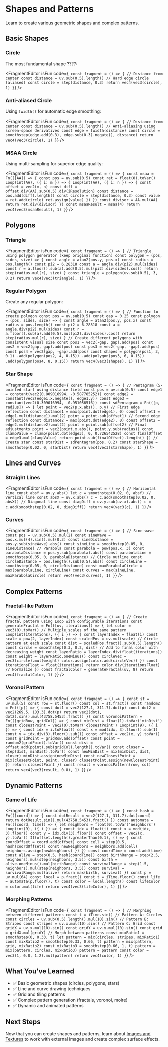 # Shapes and Patterns


Learn to create various geometric shapes and complex patterns.

## Basic Shapes

### Circle

The most fundamental shape ????:

<FragmentEditor
        isFun
        code={`
const fragment = () => {
        // Distance from center
        const distance = uv.sub(0.5).length()
        // Hard edge circle (aliased)
        const circle = step(distance, 0.3)
        return vec4(vec3(circle), 1)
}`}
/>

### Anti-aliased Circle

Using `fwidth()` for automatic edge smoothing:

<FragmentEditor
        isFun
        code={`
const fragment = () => {
        // Distance from center
        const distance = uv.sub(0.5).length()
        // Anti-aliasing using screen-space derivatives
        const edge = fwidth(distance)
        const circle = smoothstep(edge.add(0.3), edge.sub(0.3).negate(), distance)
        return vec4(vec3(circle), 1)
}`}
/>

### MSAA Circle

Using multi-sampling for superior edge quality:

<FragmentEditor
        isFun
        code={`
const fragment = () => {
        const msaa = Fn(([AA]) => {
                const pos = uv.sub(0.5)
                const ret = float(0).toVar()
                Loop(int(AA), ({ i: m }) => {
                        Loop(int(AA), ({ i: n }) => {
                                const offset = vec2(m, n)
                                const diff = offset.div(AA).sub(0.5).div(iResolution)
                                const distance = pos.add(diff).length()
                                const circle = step(distance, 0.3)
                                const value = ret.add(circle)
                                ret.assign(value)
                        })
                })
                const divisor = AA.mul(AA)
                return ret.div(divisor)
        })
        const msaaResult = msaa(4)
        return vec4(vec3(msaaResult), 1)
}`}
/>

## Polygons

### Triangle

<FragmentEditor
        isFun
        code={`
const fragment = () => {
        // Triangle using polygon generator (keep original function)
        const polygon = (pos, sides, size) => {
                const angle = atan2(pos.y, pos.x)
                const radius = pos.length()
                const pi2 = 6.28318
                const a = angle.div(pi2).mul(sides)
                const r = a.floor().sub(a).add(0.5).mul(pi2).div(sides).cos()
                return step(radius.mul(r), size)
        }
        const triangle = polygon(uv.sub(0.5), 3, 0.2)
        return vec4(vec3(triangle), 1)
}`}
/>

### Regular Polygon

Create any regular polygon:

<FragmentEditor
        isFun
        code={`
const fragment = () => {
        // Function to create polygon
        const pos = uv.sub(0.5)
        const gap = 0.25
        const polygon = (pos, sides, size) => {
                const angle = atan2(pos.y, pos.x)
                const radius = pos.length()
                const pi2 = 6.28318
                const a = angle.div(pi2).mul(sides)
                const r = a.floor().sub(a).add(0.5).mul(pi2).div(sides).cos()
                return step(radius.mul(r), size)
        }
        // Create different polygons with consistent visual size
        const pos1 = vec2(-gap, gap).add(pos)
        const pos2 = vec2(gap, gap).add(pos)
        const pos3 = vec2(-gap, -gap).add(pos)
        const pos4 = vec2(gap, -gap).add(pos)
        const shapes = polygon(pos1, 3, 0.1)
                  .add(polygon(pos2, 4, 0.15))
                  .add(polygon(pos3, 6, 0.15))
                  .add(polygon(pos4, 8, 0.15))
        return vec4(vec3(shapes), 1)
}`}
/>

### Star Shape

<FragmentEditor
        isFun
        code={`
const fragment = () => {
        // Pentagram (5-pointed star) using distance field
        const pos = uv.sub(0.5)
        const edge1 = constant(vec2(0.809016994, -0.587785252))
        const edge2 = constant(vec2(edge1.x.negate(), edge1.y))
        const edge3 = constant(vec2(0.309016994, -0.951056516))
        const sdPentagram = Fn(([p, radius]) => {
                let point = vec2(p.x.abs(), p.y)
                // First edge reflection
                const distance1 = max(point.dot(edge1), 0)
                const offset1 = edge1.mul(distance1).mul(2)
                point = point.sub(offset1)
                // Second edge reflection
                const distance2 = max(point.dot(edge2), 0)
                const offset2 = edge2.mul(distance2).mul(2)
                point = point.sub(offset2)
                // Final adjustments
                point = vec2(point.x.abs(), point.y.sub(radius))
                const clampValue = clamp(point.dot(edge3), 0, 0.726542528)
                const finalOffset = edge3.mul(clampValue)
                return point.sub(finalOffset).length()
        })
        // Create star
        const starDist = sdPentagram(pos, 0.2)
        const starShape = smoothstep(0.02, 0, starDist)
        return vec4(vec3(starShape), 1)
}`}
/>

## Lines and Curves

### Straight Lines

<FragmentEditor
        isFun
        code={`
const fragment = () => {
        // Horizontal line
        const absY = uv.y.abs()
        let c = smoothstep(0.02, 0, absY)
        // Vertical line
        const absX = uv.x.abs()
        c = c.add(smoothstep(0.02, 0, absX))
        // Diagonal line
        const diagDiff = uv.y.sub(uv.x).abs()
        c = c.add(smoothstep(0.02, 0, diagDiff))
        return vec4(vec3(c), 1)
}`}
/>

### Curves

<FragmentEditor
        isFun
        code={`
const fragment = () => {
        // Sine wave
        const pos = uv.sub(0.5).mul(2)
        const sineWave = pos.x.mul(4).sin().mul(0.3)
        const sineDistance = pos.y.sub(sineWave).abs()
        const sineLine = smoothstep(0.05, 0, sineDistance)
        // Parabola
        const parabola = pow(pos.x, 3)
        const parabolaDistance = pos.y.sub(parabola).abs()
        const parabolaLine = smoothstep(0.05, 0, parabolaDistance)
        // Circle outline
        const circleDistance = pos.length().sub(0.5).abs()
        const circleLine = smoothstep(0.05, 0, circleDistance)
        const maxParabolaCircle = max(parabolaLine, circleLine)
        const curves = max(sineLine, maxParabolaCircle)
        return vec4(vec3(curves), 1)
}`}
/>

## Complex Patterns

### Fractal-like Pattern

<FragmentEditor
        isFun
        code={`
const fragment = () => {
        // Create fractal pattern using Loop with configurable iterations
        const generateFractal = Fn(([uv, iterations]) => {
                let color = vec3(0).toVar()
                // Multiple scales of the same pattern
                Loop(int(iterations), ({ i }) => {
                        const layerIndex = float(i)
                        const scale = pow(2, layerIndex)
                        const scaledPos = uv.mul(scale)
                        // Circle pattern at each scale
                        const dist = scaledPos.fract().sub(0.5).length()
                        const circle = smoothstep(0.3, 0.2, dist)
                        // Add to final color with decreasing weight
                        const layerRatio = layerIndex.div(float(iterations))
                        const weight = layerRatio.oneMinus()
                        const circleVec = vec3(circle).mul(weight)
                        color.assign(color.add(circleVec))
                })
                const iterationsFloat = float(iterations)
                return color.div(iterationsFloat) // Normalize
        })
        const fractalColor = generateFractal(uv, 8)
        return vec4(fractalColor, 1)
}`}
/>

### Voronoi Pattern

<FragmentEditor
        isFun
        code={`
const fragment = () => {
        const st = uv.mul(5)
        const row = st.floor()
        const col = st.fract()
        const random2 = Fn(([p]) => {
                const dot1 = vec2(127.1, 311.7).dot(p)
                const dot2 = vec2(269.5, 183.3).dot(p)
                return vec2(dot1, dot2).sin().mul(43758.5453).fract()
        })
        const voronoiPattern = Fn(([gridRow, gridCol]) => {
                const minDist = float(1).toVar('minDist')
                const closestPoint = vec2(0).toVar('closestPoint')
                Loop(int(9), ({ i }) => {
                        const idx = i.toFloat()
                        const x = mod(idx, 3).floor().sub(1)
                        const y = idx.div(3).floor().sub(1)
                        const offset = vec2(x, y).toVar()
                        const gridPoint = gridRow.add(offset)
        const point = random2(gridPoint).toVar()
                        const dist = offset.add(point).sub(gridCol).length().toVar()
                        const closer = step(dist, minDist).toVar()
                        const newMinDist = mix(minDist, dist, closer)
        minDist.assign(newMinDist)
                        const newClosestPoint = mix(closestPoint, point, closer)
        closestPoint.assign(newClosestPoint)
                })
                return closestPoint
        })
        const result = voronoiPattern(row, col)
        return vec4(vec3(result, 0.8), 1)
}`}
/>

## Dynamic Patterns

### Game of Life

<FragmentEditor
        isFun
        code={`
const fragment = () => {
        const hash = Fn(([coord]) => {
                const dotResult = vec2(127.1, 311.7).dot(coord)
                return dotResult.sin().mul(43758.5453).fract()
        })
        const automata = Fn(([coord, time]) => {
                let neighbors = float(0).toVar('neighbors')
                Loop(int(9), ({ i }) => {
                        const idx = float(i)
                        const x = mod(idx, 3).floor()
                        const y = idx.div(3).floor()
                        const offset = vec2(x, y).toVar()
                        If(offset.length().greaterThan(0.1), () => {
                                const coordOffset = coord.add(offset)
                                const cell = step(0.5, hash(coordOffset))
                                const newNeighbors = neighbors.add(cell)
                                neighbors.assign(newNeighbors)
                        })
                })
                const coordTime = coord.add(time)
                const alive = step(0.5, hash(coordTime))
                const birthRange = step(2.5, neighbors).mul(step(neighbors, 3.5))
                const birth = alive.oneMinus().mul(birthRange)
                const survivalRange = step(1.5, neighbors).mul(step(neighbors, 3.5))
                const survival = survivalRange.mul(alive)
                return max(birth, survival)
        })
        const p = uv.mul(64)
        const local = p.fract()
        const t = iTime.floor()
        const life = automata(p.floor(), t)
        const color = local.length()
        const lifeColor = color.mul(life)
        return vec4(vec3(lifeColor), 1)
}`}
/>

### Morphing Patterns

<FragmentEditor
        isFun
        code={`
const fragment = () => {
        // Morphing between different patterns
        const t = iTime.sin()
        // Pattern A: Circles
        const circles = uv.sub(0.5).length().mul(10).sin()
        // Pattern B: Stripes
        const stripes = uv.x.mul(10).sin()
        // Pattern C: Grid
        const gridX = uv.x.mul(10).sin()
        const gridY = uv.y.mul(10).sin()
        const grid = gridX.mul(gridY)
        // Morph between patterns
        const mixRatio1 = smoothstep(0, 0.33, t)
        let pattern = mix(circles, stripes, mixRatio1)
        const mixRatio2 = smoothstep(0.33, 0.66, t)
        pattern = mix(pattern, grid, mixRatio2)
        const mixRatio3 = smoothstep(0.66, 1, t)
        pattern = mix(pattern, circles, mixRatio3)
        pattern = pattern
        const color = vec3(1, 0.8, 1.2).mul(pattern)
        return vec4(color, 1)
}`}
/>

## What You've Learned

- ✅ Basic geometric shapes (circles, polygons, stars)
- ✅ Line and curve drawing techniques
- ✅ Grid and tiling patterns
- ✅ Complex pattern generation (fractals, voronoi, moire)
- ✅ Dynamic and animated patterns

## Next Steps

Now that you can create shapes and patterns, learn about [Images and Textures](05-images-textures.mdx) to work with external images and create complex surface effects.

